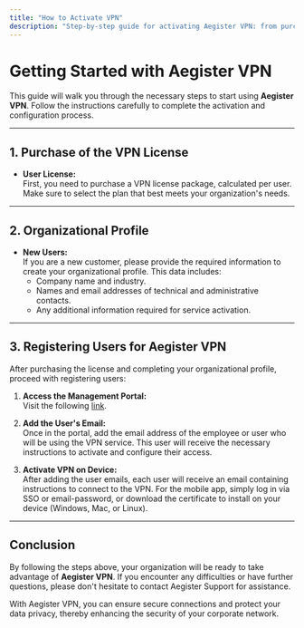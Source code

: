 ```yaml
---
title: "How to Activate VPN"
description: "Step-by-step guide for activating Aegister VPN: from purchasing the license to registering users."
---
```


# Getting Started with Aegister VPN

This guide will walk you through the necessary steps to start using **Aegister VPN**. Follow the instructions carefully to complete the activation and configuration process.

---

## 1. Purchase of the VPN License

- **User License:**  
  First, you need to purchase a VPN license package, calculated per user. Make sure to select the plan that best meets your organization's needs.

---

## 2. Organizational Profile

- **New Users:**  
  If you are a new customer, please provide the required information to create your organizational profile. This data includes:
  - Company name and industry.
  - Names and email addresses of technical and administrative contacts.
  - Any additional information required for service activation.

---

## 3. Registering Users for Aegister VPN

After purchasing the license and completing your organizational profile, proceed with registering users:

1. **Access the Management Portal:**  
   Visit the following [link](https://app.aegister.com/secure-vpn-management/).

2. **Add the User's Email:**  
   Once in the portal, add the email address of the employee or user who will be using the VPN service. This user will receive the necessary instructions to activate and configure their access.

3. **Activate VPN on Device:**  
   After adding the user emails, each user will receive an email containing instructions to connect to the VPN. For the mobile app, simply log in via SSO or email-password, or download the certificate to install on your device (Windows, Mac, or Linux).

---

## Conclusion

By following the steps above, your organization will be ready to take advantage of **Aegister VPN**. If you encounter any difficulties or have further questions, please don't hesitate to contact Aegister Support for assistance.

With Aegister VPN, you can ensure secure connections and protect your data privacy, thereby enhancing the security of your corporate network.